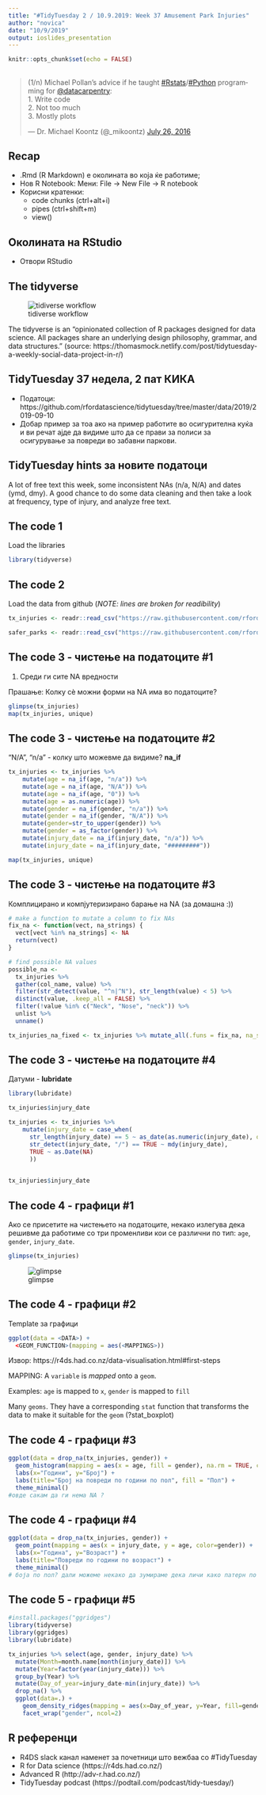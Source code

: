 ```yaml
---
title: "#TidyTuesday 2 / 10.9.2019: Week 37 Amusement Park Injuries"
author: "novica"
date: "10/9/2019"
output: ioslides_presentation
---
```


```r
knitr::opts_chunk$set(echo = FALSE)
```

##

<blockquote class="twitter-tweet" data-lang="en"><p lang="en" dir="ltr">(1/n) Michael Pollan’s advice if he taught <a href="https://twitter.com/hashtag/Rstats?src=hash&amp;ref_src=twsrc%5Etfw">#Rstats</a>/<a href="https://twitter.com/hashtag/Python?src=hash&amp;ref_src=twsrc%5Etfw">#Python</a> programming for <a href="https://twitter.com/datacarpentry?ref_src=twsrc%5Etfw">@datacarpentry</a>:<br>1. Write code<br>2. Not too much<br>3. Mostly plots</p>&mdash; Dr. Michael Koontz (@_mikoontz) <a href="https://twitter.com/_mikoontz/status/758021742078025728?ref_src=twsrc%5Etfw">July 26, 2016</a></blockquote>
<script async src="https://platform.twitter.com/widgets.js" charset="utf-8"></script>


## Recap

- .Rmd (R Markdown) е околината во која ќе работиме;
- Нов R Notebook: Мени: File -> New File -> R notebook
- Корисни кратенки:
  - code chunks (ctrl+alt+i)
  - pipes (ctrl+shift+m)
  - view()

## Околината на RStudio

- Отвори RStudio

## The tidyverse

![tidiverse workflow](01_tt_37_files/Screenshot_20190909_195556.png)

The tidyverse is an “opinionated collection of R packages designed for data science. All packages share an underlying design philosophy, grammar, and data structures.” (source: https://thomasmock.netlify.com/post/tidytuesday-a-weekly-social-data-project-in-r/)

## TidyTuesday 37 недела, 2 пат КИКА

- Податоци: https://github.com/rfordatascience/tidytuesday/tree/master/data/2019/2019-09-10
- Добар пример за тоа ако на пример работите во осигурителна куќа и ви речат ајде да видиме што да се прави за полиси за осигурување за повреди во забавни паркови.

## TidyTuesday hints за новите податоци

A lot of free text this week, some inconsistent NAs (n/a, N/A) and dates (ymd, dmy). A good chance to do some data cleaning and then take a look at frequency, type of injury, and analyze free text.

## The code 1

Load the libraries

```r
library(tidyverse)
```

## The code 2

Load the data from github (*NOTE: lines are broken for readibility*)

```r
tx_injuries <- readr::read_csv("https://raw.githubusercontent.com/rfordatascience/tidytuesday/master/data/2019/2019-09-10/tx_injuries.csv")

safer_parks <- readr::read_csv("https://raw.githubusercontent.com/rfordatascience/tidytuesday/master/data/2019/2019-09-10/saferparks.csv")
```

## The code 3 - чистење на податоците #1 

1. Среди ги сите NA вредности

Прашање: Колку сѐ можни форми на NA има во податоците?

```r
glimpse(tx_injuries)
map(tx_injuries, unique)
```

## The code 3 - чистење на податоците #2

"N/A", "n/a" - колку што можевме да видиме?  **na_if**

```r
tx_injuries <- tx_injuries %>% 
    mutate(age = na_if(age, "n/a")) %>% 
    mutate(age = na_if(age, "N/A")) %>% 
    mutate(age = na_if(age, "0")) %>% 
    mutate(age = as.numeric(age)) %>% 
    mutate(gender = na_if(gender, "n/a")) %>% 
    mutate(gender = na_if(gender, "N/A")) %>% 
    mutate(gender=str_to_upper(gender)) %>%
    mutate(gender = as_factor(gender)) %>% 
    mutate(injury_date = na_if(injury_date, "n/a")) %>% 
    mutate(injury_date = na_if(injury_date, "#########")) 

map(tx_injuries, unique)
```

## The code 3 - чистење на податоците #3

Комплицирано и компјутеризирано барање на NA (за домашна :))

```r
# make a function to mutate a column to fix NAs
fix_na <- function(vect, na_strings) {
  vect[vect %in% na_strings] <- NA
  return(vect)
}

# find possible NA values
possible_na <-
  tx_injuries %>%
  gather(col_name, value) %>%
  filter(str_detect(value, "^n|^N"), str_length(value) < 5) %>%
  distinct(value, .keep_all = FALSE) %>%
  filter(!value %in% c("Neck", "Nose", "neck")) %>%
  unlist %>%
  unname()

tx_injuries_na_fixed <- tx_injuries %>% mutate_all(.funs = fix_na, na_strings = possible_na)
```

## The code 3 - чистење на податоците #4

Датуми - **lubridate**

```r
library(lubridate)

tx_injuries$injury_date

tx_injuries <- tx_injuries %>% 
    mutate(injury_date = case_when(
      str_length(injury_date) == 5 ~ as_date(as.numeric(injury_date), origin='1899-12-30'),
      str_detect(injury_date, "/") == TRUE ~ mdy(injury_date),
      TRUE ~ as.Date(NA)
      ))
      

tx_injuries$injury_date
```


## The code 4 - графици #1

Ако се присетите на чистењето на податоците, некако излегува дека решивме да работиме со три променливи кои се различни по тип: `age`, `gender`, `injury_date`.

```r
glimpse(tx_injuries)
```

![glimpse](01_tt_37_files/Screenshot_20190910_113458.png)

## The code 4 - графици #2

Template за графици

```r
ggplot(data = <DATA>) + 
  <GEOM_FUNCTION>(mapping = aes(<MAPPINGS>))
```

Извор: https://r4ds.had.co.nz/data-visualisation.html#first-steps

MAPPING: A `variable` is _mapped_ onto a `geom`. 

Examples: `age` is mapped to `x`, `gender` is mapped to `fill`

Many `geoms`. They have a corresponding `stat` function that transforms the data to make it suitable for the `geom` (?stat_boxplot)


## The code 4 - графици #3

```r
ggplot(data = drop_na(tx_injuries, gender)) + 
  geom_histogram(mapping = aes(x = age, fill = gender), na.rm = TRUE, color="white") +
  labs(x="Години", y="Број") +
  labs(title="Број на повреди по години по пол", fill = "Пол") +
  theme_minimal()
#овде сакам да ги нема NA ? 
```


## The code 4 - графици #4

```r
ggplot(data = drop_na(tx_injuries, gender)) + 
  geom_point(mapping = aes(x = injury_date, y = age, color=gender)) +
  labs(x="Година", y="Возраст") +
  labs(title="Повреди по години по возраст") +
  theme_minimal()
# боја по пол? дали можеме некако да зумираме дека личи како патерн по средина можда летни месеци се тоа?
```

## The code 5 - графици #5

```r
#install.packages("ggridges")
library(tidyverse)
library(ggridges)
library(lubridate)

tx_injuries %>% select(age, gender, injury_date) %>% 
  mutate(Month=month.name[month(injury_date)]) %>% 
  mutate(Year=factor(year(injury_date))) %>% 
  group_by(Year) %>% 
  mutate(Day_of_year=injury_date-min(injury_date)) %>% 
  drop_na() %>% 
  ggplot(data=.) + 
    geom_density_ridges(mapping = aes(x=Day_of_year, y=Year, fill=gender), alpha=.5) +
    facet_wrap("gender", ncol=2)
```


## R референци

- R4DS slack канал наменет за почетници што вежбаа со #TidyTuesday
- R for Data science (https://r4ds.had.co.nz/)
- Advanced R (http://adv-r.had.co.nz/)
- TidyTuesday podcast (https://podtail.com/podcast/tidy-tuesday/)

